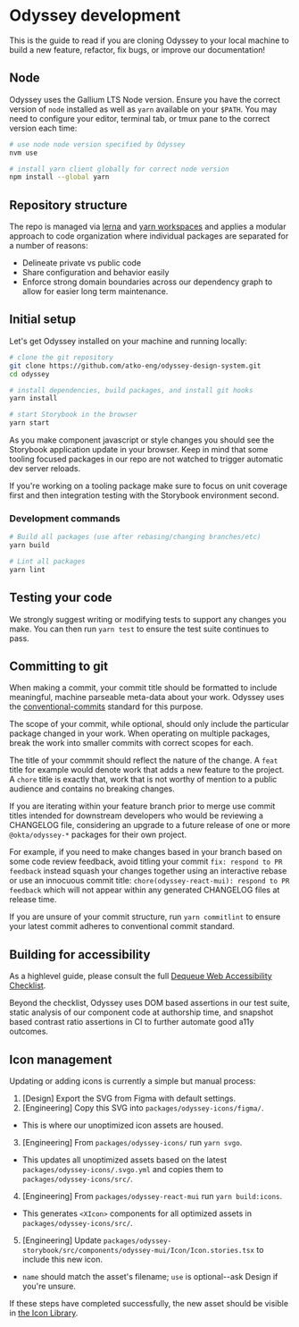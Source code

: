 
<Meta title="Contributing/Odyssey Development" />

# Odyssey development

This is the guide to read if you are cloning Odyssey to your local machine
to build a new feature, refactor, fix bugs, or improve our documentation!

## Node

Odyssey uses the Gallium LTS Node version. Ensure you have the correct
version of `node` installed as well as `yarn` available on your `$PATH`.
You may need to configure your editor, terminal tab, or tmux pane to
the correct version each time:

```sh
# use node node version specified by Odyssey
nvm use

# install yarn client globally for correct node version
npm install --global yarn
```

## Repository structure

The repo is managed via [lerna](https://github.com/lerna/lerna) and [yarn workspaces](https://yarnpkg.com/features/workspaces)
and applies a modular approach to code organization where individual
packages are separated for a number of reasons:

- Delineate private vs public code
- Share configuration and behavior easily
- Enforce strong domain boundaries across our dependency graph to allow
  for easier long term maintenance.

## Initial setup

Let's get Odyssey installed on your machine and running locally:

```sh
# clone the git repository
git clone https://github.com/atko-eng/odyssey-design-system.git
cd odyssey

# install dependencies, build packages, and install git hooks
yarn install

# start Storybook in the browser
yarn start
```

As you make component javascript or style changes you should see the Storybook
application update in your browser. Keep in mind that some tooling focused
packages in our repo are not watched to trigger automatic dev server reloads.

If you're working on a tooling package make sure to focus on unit coverage
first and then integration testing with the Storybook environment second.

### Development commands

```sh
# Build all packages (use after rebasing/changing branches/etc)
yarn build

# Lint all packages
yarn lint
```

## Testing your code

We strongly suggest writing or modifying tests to support any changes you make.
You can then run `yarn test` to ensure the test suite continues to pass.

## Committing to git

When making a commit, your commit title should be formatted to include
meaningful, machine parseable meta-data about your work. Odyssey uses the
[conventional-commits](https://www.conventionalcommits.org) standard for
this purpose.

The scope of your commit, while optional, should only include the particular
package changed in your work. When operating on multiple packages, break
the work into smaller commits with correct scopes for each.

The title of your commmit should reflect the nature of the change. A `feat`
title for example would denote work that adds a new feature to the project.
A `chore` title is exactly that, work that is not worthy of mention to
a public audience and contains no breaking changes.

If you are iterating within your feature branch prior to merge use commit
titles intended for downstream developers who would be reviewing a CHANGELOG
file, considering an upgrade to a future release of one or more `@okta/odyssey-*`
packages for their own project.

For example, if you need to make changes based in your branch based on
some code review feedback, avoid titling your commit `fix: respond to PR feedback`
instead squash your changes together using an interactive rebase or use
an innocuous commit title: `chore(odyssey-react-mui): respond to PR feedback`
which will not appear within any generated CHANGELOG files at release time.

If you are unsure of your commit structure, run `yarn commitlint` to
ensure your latest commit adheres to conventional commit standard.

## Building for accessibility

As a highlevel guide, please consult the full [Dequeue Web Accessibility Checklist](https://dequeuniversity.com/checklists/web).

Beyond the checklist, Odyssey uses DOM based assertions in our test suite,
static analysis of our component code at authorship time, and snapshot based
contrast ratio assertions in CI to further automate good a11y outcomes.

## Icon management

Updating or adding icons is currently a simple but manual process:

1. [Design] Export the SVG from Figma with default settings.
2. [Engineering] Copy this SVG into `packages/odyssey-icons/figma/`.

- This is where our unoptimized icon assets are housed.

3. [Engineering] From `packages/odyssey-icons/` run `yarn svgo`.

- This updates all unoptimized assets based on the latest `packages/odyssey-icons/.svgo.yml` and copies them to `packages/odyssey-icons/src/`.

4. [Engineering] From `packages/odyssey-react-mui` run `yarn build:icons`.

- This generates `<XIcon>` components for all optimized assets in `packages/odyssey-icons/src/`.

5. [Engineering] Update `packages/odyssey-storybook/src/components/odyssey-mui/Icon/Icon.stories.tsx` to include this new icon.

- `name` should match the asset's filename; `use` is optional--ask Design if you're unsure.

If these steps have completed successfully, the new asset should be visible in [the Icon Library](?path=/docs/mui-components-icon--library#library).
